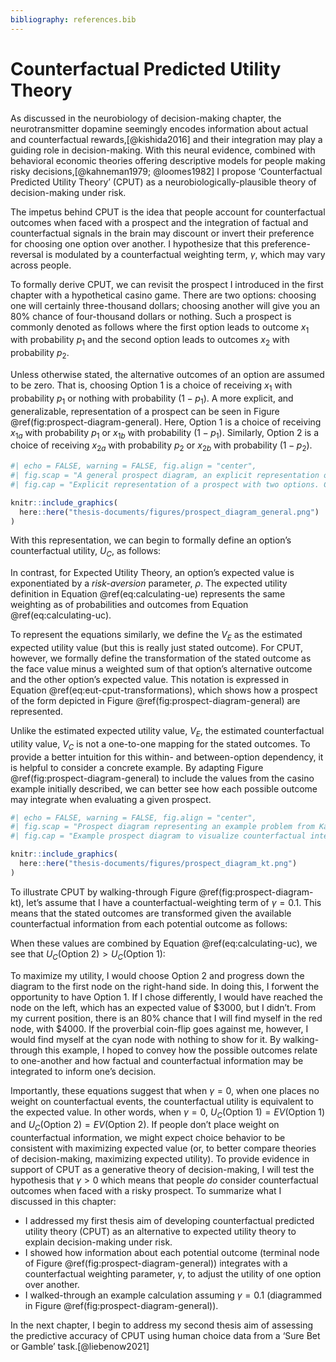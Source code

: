 ```yaml
---
bibliography: references.bib
---
```


# Counterfactual Predicted Utility Theory

As discussed in the neurobiology of decision-making chapter, the neurotransmitter dopamine seemingly encodes information about actual and counterfactual rewards,[@kishida2016] and their integration may play a guiding role in decision-making. With this neural evidence, combined with behavioral economic theories offering descriptive models for people making risky decisions,[@kahneman1979; @loomes1982] I propose 'Counterfactual Predicted Utility Theory' (CPUT) as a neurobiologically-plausible theory of decision-making under risk.

The impetus behind CPUT is the idea that people account for counterfactual outcomes when faced with a prospect and the integration of factual and counterfactual signals in the brain may discount or invert their preference for choosing one option over another. I hypothesize that this preference-reversal is modulated by a counterfactual weighting term, $\gamma$, which may vary across people. 

To formally derive CPUT, we can revisit the prospect I introduced in the first chapter with a hypothetical casino game. There are two options: choosing one will certainly three-thousand dollars; choosing another will give you an 80% chance of four-thousand dollars or nothing. Such a prospect is commonly denoted as follows where the first option leads to outcome $x_1$ with probability $p_1$ and the second option leads to outcomes $x_2$ with probability $p_2$.

```{=tex}
\begin{equation}
\begin{aligned}
\text{Option 1} &= (x_1, p_1) \\ 
\text{Option 2} &= (x_2, p_2)
\end{aligned}
(\#eq:prospect-notation)
\end{equation}
```

Unless otherwise stated, the alternative outcomes of an option are assumed to be zero. That is, choosing Option 1 is a choice of receiving $x_1$ with probability $p_1$ or nothing with probability $(1 - p_1)$. A more explicit, and generalizable, representation of a prospect can be seen in Figure \@ref(fig:prospect-diagram-general). Here, Option 1 is a choice of receiving $x_{1a}$ with probability $p_1$ or $x_{1b}$ with probability $(1 - p_1)$. Similarly, Option 2 is a choice of receiving $x_{2a}$ with probability $p_2$ or $x_{2b}$ with probability $(1 - p_2)$.

```r
#| echo = FALSE, warning = FALSE, fig.align = "center",
#| fig.scap = "A general prospect diagram, an explicit representation of a prospect with two options.",
#| fig.cap = "Explicit representation of a prospect with two options. Choosing option 1 may lead to outcome $x_{1a}$ with probability $p_1$ or outcome $x_{1b}$ with probability $(1 - p_1)$. Choosing option 2 may lead to outcome $x_{2a}$ with probability $p_2$ or outcome $x_{2b}$ with probability $(1 - p_2)$."

knitr::include_graphics(
  here::here("thesis-documents/figures/prospect_diagram_general.png")
)
```

With this representation, we can begin to formally define an option's counterfactual utility, $U_C$, as follows:

```{=tex}
\begin{equation}
\begin{split}
U_{C}(\text{Option 1}) = p_{1} \cdot V_{C}(x_{1a}) + (1 - p_{1}) \cdot V_{C}(x_{1b}) \\ 
U_{C}(\text{Option 2}) = p_{2} \cdot V_{C}(x_{2a}) + (1 - p_{2}) \cdot V_{C}(x_{2b})
\end{split}
(\#eq:calculating-uc) 
\end{equation}
```

In contrast, for Expected Utility Theory, an option's expected value is exponentiated by a *risk-aversion* parameter, $\rho$. The expected utility definition in Equation \@ref(eq:calculating-ue) represents the same weighting as of probabilities and outcomes from Equation \@ref(eq:calculating-uc). 

```{=tex}
\begin{equation}
\begin{split}
U_{E}(\text{Option 1}) = (p_{1} \cdot V_{E}(x_{1}) + (1 - p_{1}) \cdot V_{E}(x_{2}))^\rho \\   
U_{E}(\text{Option 2}) = (p_{2} \cdot V_{E}(x_{4}) + (1 - p_{2}) \cdot V_{E}(x_{3}))^\rho
\end{split}
(\#eq:calculating-ue)
\end{equation}
```

To represent the equations similarly, we define the $V_E$ as the estimated expected utility value (but this is really just stated outcome). For CPUT, however, we formally define the transformation of the stated outcome as the face value minus a weighted sum of that option's alternative outcome and the other option's expected value. This notation is expressed in Equation \@ref(eq:eut-cput-transformations), which shows how a prospect of the form depicted in Figure \@ref(fig:prospect-diagram-general) are represented.

```{=tex}
\begin{equation}
\begin{split}
\text{EUT:} \\
    V_{E}(x_{1a}) = x_{1a} \\
    V_{E}(x_{1b}) = x_{1b} \\
    V_{E}(x_{2a}) = x_{2a} \\
    V_{E}(x_{2b}) = x_{2b}
\end{split}
\hspace{3cm}
\begin{split}
\text{CPUT:} \\
    V_{C}(x_{1a}) = x_{1a} - \gamma[x_{1b} + EV(\text{Option 2})] \\
    V_{C}(x_{1b}) = x_{1b} - \gamma[x_{1a} + EV(\text{Option 2})] \\
    V_{C}(x_{2a}) = x_{2a} - \gamma[x_{2b} + EV(\text{Option 1})] \\
    V_{C}(x_{2b}) = x_{2b} - \gamma[x_{2a} + EV(\text{Option 1})]
\end{split}
(\#eq:eut-cput-transformations)
\end{equation}
```

Unlike the estimated expected utility value, $V_E$, the estimated counterfactual utility value, $V_C$ is not a one-to-one mapping for the stated outcomes. To provide a better intuition for this within- and between-option dependency, it is helpful to consider a concrete example. By adapting Figure \@ref(fig:prospect-diagram-general) to include the values from the casino example initially described, we can better see how each possible outcome may integrate when evaluating a given prospect.

```r
#| echo = FALSE, warning = FALSE, fig.align = "center",
#| fig.scap = "Prospect diagram representing an example problem from Kahneman and Tversky (1979).",
#| fig.cap = "Example prospect diagram to visualize counterfactual integration. Choosing option 1 may lead to outcome $\\$3000$ with probability $1.0$ or outcome $\\$0$ with probability $(1 - 1.0)$. Choosing option 2 may lead to outcome $\\$4000$ with probability $0.8$ or outcome $\\$0$ with probability $(1 - 0.8)$. Estimating the counterfactual utility value of possible outcomes are dependent on one-another."

knitr::include_graphics(
  here::here("thesis-documents/figures/prospect_diagram_kt.png")
)
```

To illustrate CPUT by walking-through Figure \@ref(fig:prospect-diagram-kt), let's assume that I have a counterfactual-weighting term of $\gamma = 0.1$. This means that the stated outcomes are transformed given the available counterfactual information from each potential outcome as follows:

```{=tex}
\begin{equation}
\begin{aligned}
V_{C}(\$3000) &= 3000 - 0.1[0 + EV(\text{Option 2})] \\
&= 3000 - 0.1[0 + 3200] \\
&= 2680 \\
V_{C}(\$0) &= 0 - 0.1[3000 + EV(\text{Option 2})] \\
&= 0 - 0.1[3000 + 3200] \\
&= -620 \\
V_{C}(\$4000) &= 4000 - 0.1[0 + EV(\text{Option 1})] \\
&= 0 - 0.1[4000 + 3000] \\
&= -700 \\
V_{C}(\$0) &= 0 - 0.1[4000 + EV(\text{Option 1})] \\
&= 4000 - 0.1[0 + 3000] \\
&= 3700 \\
\end{aligned}
(\#eq:cput-transformation-kt-demo)
\end{equation}
```

When these values are combined by Equation \@ref(eq:calculating-uc), we see that $U_C(\text{Option 2}) > U_C(\text{Option 1})$:

```{=tex}
\begin{equation}
\begin{aligned}
U_{C}(\text{Option 1}) &= 1 \cdot 2680 + (1 - 1) \cdot -620) \\ 
&= 2680 \\
U_{C}(\text{Option 2}) &= 0.8 \cdot 3700 + (1 - 0.8) \cdot -700) \\
&= 2820
\end{aligned}
(\#eq:calculating-uc-kt-demo) 
\end{equation}
```

To maximize my utility, I would choose Option 2 and progress down the diagram to the first node on the right-hand side. In doing this, I forwent the opportunity to have Option 1. If I chose differently, I would have reached the node on the left, which has an expected value of \$3000, but I didn't. From my current position, there is an 80% chance that I will find myself in the red node, with \$4000. If the proverbial coin-flip goes against me, however, I would find myself at the cyan node with nothing to show for it. By walking-through this example, I hoped to convey how the possible outcomes relate to one-another and how factual and counterfactual information may be integrated to inform one's decision. 

Importantly, these equations suggest that when $\gamma = 0$, when one places no weight on counterfactual events, the counterfactual utility is equivalent to the expected value. In other words, when $\gamma = 0$, $U_C(\text{Option 1}) = EV(\text{Option 1})$ and $U_C(\text{Option 2}) = EV(\text{Option 2})$. If people don't place weight on counterfactual information, we might expect choice behavior to be consistent with maximizing expected value (or, to better compare theories of decision-making, maximizing expected utility). To provide evidence in support of CPUT as a generative theory of decision-making, I will test the hypothesis that $\gamma > 0$ which means that people *do* consider counterfactual outcomes when faced with a risky prospect. To summarize what I discussed in this chapter:

* I addressed my first thesis aim of developing counterfactual predicted utility theory (CPUT) as an alternative to expected utility theory to explain decision-making under risk. 
* I showed how information about each potential outcome (terminal node of Figure \@ref(fig:prospect-diagram-general)) integrates with a counterfactual weighting parameter, $\gamma$, to adjust the utility of one option over another. 
* I walked-through an example calculation assuming $\gamma = 0.1$ (diagrammed in Figure \@ref(fig:prospect-diagram-general)). 

In the next chapter, I begin to address my second thesis aim of assessing the predictive accuracy of CPUT using human choice data from a 'Sure Bet or Gamble' task.[@liebenow2021]

